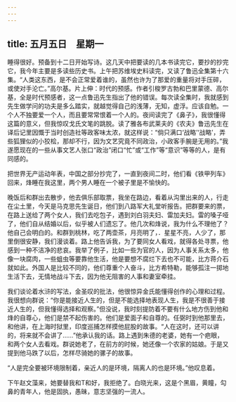 ```yaml
---
---
---
```

title: 五月五日　星期一
---




睡得很好。预备到十二日开始写诗。这几天中把要读的几本书读完它，要抄的抄完它，我今年主要是多读些历史书。上午把苏维埃史料读完，又读了鲁迅全集第十六集。“人类这东西，是不会正常爱着谁的，虽然也许为了那爱的重量将对手压碎，或使对手沦亡。”高尔基。片上伸：时代的预感。作者引梭罗古勃和巴里蒙德、高尔基，全是时代预感者，这一点鲁迅先生指出了他的错误。每次读全集时，我就感到先生做学问的功夫是多么踏实，就越觉得自己的浅薄，无知，虚浮。应该自勉。一个人不独要爱一个人，而且要常常恨着一个人的。夜间读完了《鼻子》，我很懂得这篇的意义，但我惊叹戈氏文笔的跳脱。读了雅各布武莱夫的《农夫》鲁迅先生在译后记里因慨于当时创造社等政客味太浓，就这样说：“倘只满口‘战略’‘战略’，弄些狐狸似的小狡桧，那却不行，因为文艺究竟不同政治，小政客手腕是无用的。”我遂愿现在的一些从事文艺人张口“政治”闭口“忙”或“工作”等“意识”等等的人，是有同感的。

把世界无产运动年表，中国之部分抄完了，一直到夜间二时，他们看《铁甲列车》回来，烽睡在我这里，两个男人睡在一个被子里是不愉快的。

晚饭后和群出去散步，他去俱乐部取票，我坐在路边，看着从沟里出来的人，行走在尘土里，今天是马克思先生诞日，他们到八路军大礼堂听报告。把群要来的票，在路上送给了两个女人，我们去吃包子，遇到刘白羽夫妇、雷加夫妇。雷的嗓子哑了，他们自从结婚以后，似乎被人们遗忘了。他几次和烽说，我为什么不理他了？他自己会明白的。和群到桃林，吃了两壶茶，月亮明了，．星星不亮，人少了，那里倒很安静，我们漫谈着。路上他告诉我，为了要同女人看戏，就得各处寻票，他感到一种不洁净的悲哀。我举了例子，比如一些为官的人，因为人事关系太多，他像一块腐肉，一些蛆虫等要靠他生活，他是要想不腐烂下去也不可能，比方蒋介石就如此。外国人是比较不同的，他们尊重个人奋斗，比方希特勒，能够孤注一掷地生活下去，无情地战斗下去，因为他无阻害的人事和妻室牵挂。

我们谈论着水浒的写法，金圣叹的批法，他很惊异金氏能懂得创作的心理和过程。我很想向群说：“你是能接近人生的，但是不能选择地表现人生，我是不很善于接近人生的，但我懂得选择和观察。”但没说，我时刻提防着不要有什么地方伤到他和烽的自尊心，他们是禁不起伤害的。他们是爱面子和自尊的。任弼时到他那里去，和他讲，在上海时狱里，印度巡捕怎样摸他屁股的故事。“人在这时，还可以讲的，将来就不会讲了……”他承认我的话。路上遇到朱德的老婆，她有一个疤眼，和两个女人去看戏。群说她老了，在前方的时候，她还像一个农家的姑娘。于是又提到他马跌了以后，怎样尽骑她的骡子的故事。

“人是完全要被环境限制着，亲近人的是环境，隔离人的也是环境。”他叹息着。

下午赵文藻来，她要替我和T和好，我拒绝了。白晓光来，这是个黑眉，黄瞳，勾鼻的青年人，他是固执，愚昧，意志坚强的一流人。